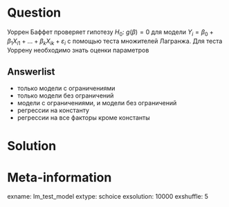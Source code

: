 Question
========
Уоррен Баффет проверяет гипотезу $H_0$: $g(\beta)=0$ для модели 
$Y_i = \beta_0 + \beta_1 X_{i1} + \ldots + \beta_k X_{ik} + \varepsilon_i$ с помощью теста множителей Лагранжа.
Для теста Уоррену необходимо знать оценки параметров

Answerlist
----------
* только модели с ограничениями
* только модели без ограничений
* модели с ограничениями, и модели без ограничений
* регрессии на константу
* регрессии на все факторы кроме константы


Solution
========


Meta-information
================
exname: lm_test_model
extype: schoice
exsolution: 10000
exshuffle: 5
